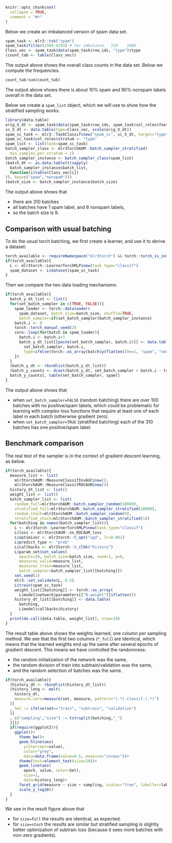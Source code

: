 <!--
%\VignetteEngine{knitr::knitr}
%\VignetteIndexEntry{Typical usage}
-->

```r
knitr::opts_chunk$set(
  collapse = TRUE,
  comment = "#>"
)
```

Below we create an imbalanced version of spam data set.

```r
spam_task <- mlr3::tsk("spam")
spam_task$filter(1504:4293) # for imbalance.  310    2480 
Class_vec <- spam_task$data(spam_task$row_ids, "type")$type
(count_tab <- table(Class_vec))
```

The output above shows the overall class counts in the data set.
Below we compute the frequencies.

```r
count_tab/sum(count_tab)
```

The output above shows there is about 10% spam and 90% nonspam labels overall in the data set.

Below we create a `spam_list` object, which we will use to show how the stratified sampling works.

```r
library(data.table)
orig_X_dt <- spam_task$data(spam_task$row_ids, spam_task$col_roles$feature)
sc_X_dt <- data.table(type=Class_vec, scale(orig_X_dt))
spam_sc_task <- mlr3::TaskClassif$new("spam_sc", sc_X_dt, target="type")
spam_sc_task$col_roles$stratum <- "type"
spam_list <- list(task=spam_sc_task)
batch_sampler_class <- mlr3torchAUM::batch_sampler_stratified(
  min_samples_per_stratum = 1)
batch_sampler_instance <- batch_sampler_class(spam_list)
(batch_dt <- as.data.table(t(sapply(
  batch_sampler_instance$batch_list,
  function(i)table(Class_vec[i])
)), key=c("spam","nonspam")))
(batch_size <- batch_sampler_instance$batch_size)
```

The output above shows that 

* there are 310 batches
* all batches have 1 spam label, and 8 nonspam labels,
* so the batch size is 9.

## Comparison with usual batching

To do the usual torch batching, we first create a learner, and use it to derive a dataset:

```r
torch_available <- requireNamespace("mlr3torch") && torch::torch_is_installed()
if(torch_available){
  L <- mlr3torch::LearnerTorchMLP$new(task_type="classif")
  spam_dataset <- L$dataset(spam_sc_task)
}
```

Then we compare the two data loading mechanisms:

```r
if(torch_available){
  batch_y_dt_list <- list()
  for(set_batch_sampler in c(TRUE, FALSE)){
    spam_loader <- torch::dataloader(
      spam_dataset, batch_size=batch_size, shuffle=TRUE,
      batch_sampler=if(set_batch_sampler)batch_sampler_instance)
    batch.i <- 0
    torch::torch_manual_seed(2)
    coro::loop(for(batch in spam_loader){
      batch.i <- batch.i+1
      batch_y_dt_list[[paste(set_batch_sampler, batch.i)]] <- data.table(
        set_batch_sampler, batch.i,
        type=ifelse(torch::as_array(batch$y$flatten())==1, "spam", "nonspam"))
    })
  }
  (batch_y_dt <- rbindlist(batch_y_dt_list))
  (batch_y_counts <- dcast(batch_y_dt, set_batch_sampler + batch.i ~ type, length))
  batch_y_counts[, table(set_batch_sampler, spam)]
}
```

The output above shows that 

* when `set_batch_sampler=FALSE` (random batching) there are over 100 batches with no positive/spam labels, which could be problematic for learning with complex loss functions that require at least one of each label in each batch (otherwise gradient zero).
* when `set_batch_sampler=TRUE` (stratified batching) each of the 310 batches has one positive/spam label.

## Benchmark comparison

The real test of the sampler is in the context of gradient descent learning, as below.

```r
if(torch_available){
  measure_list <- list(
    mlr3torchAUM::MeasureClassifInvAUC$new(),
    mlr3torchAUM::MeasureClassifROCAUM$new())
  history_dt_list <- list()
  weight_list <- list()
  batch_sampler_list <- list(
    random_full=mlr3torchAUM::batch_sampler_random(10000),
    stratified_full=mlr3torchAUM::batch_sampler_stratified(10000),
    random_stoch=mlr3torchAUM::batch_sampler_random(9),
    stratified_stoch=mlr3torchAUM::batch_sampler_stratified(1))
  for(batching in names(batch_sampler_list)){
    L <- mlr3torch::LearnerTorchMLP$new(task_type="classif")
    L$loss <- mlr3torchAUM::nn_ROCAUM_loss
    L$optimizer <- mlr3torch::t_opt("sgd", lr=0.001)
    L$predict_type <- "prob"
    L$callbacks <- mlr3torch::t_clbk("history")
    L$param_set$set_values(
      epochs=20, batch_size=batch_size, seed=1, p=0,
      measures_valid=measure_list,
      measures_train=measure_list,
      batch_sampler=batch_sampler_list[[batching]])
    set.seed(1)
    mlr3::set_validate(L, 0.5)
    L$train(spam_sc_task)
    weight_list[[batching]] <- torch::as_array(
      L$model$network$parameters[["0.weight"]]$flatten())
    history_dt_list[[batching]] <- data.table(
      batching,
      L$model$callbacks$history)
  }
  print(do.call(data.table, weight_list), nrow=10)
}
```

The result table above shows the weights learned, one column per sampling method.
We see that the first two columns (`*_full`) are identical, which means that the learned weights end up the same after several epochs of gradient descent.
This means we have controlled the randomness:

* the random initialization of the network was the same,
* the random division of train into subtrain/validation was the same,
* and the random selection of batches was the same.

```r
if(torch_available){
  (history_dt <- rbindlist(history_dt_list))
  (history_long <- melt(
    history_dt,
    measure.vars=measure(set, measure, pattern="(.*).classif.(.*)")
  )[
  , Set := ifelse(set=="train", "subtrain", "validation")
  ][
  , c("sampling","size") := tstrsplit(batching,"_")
  ][])
  if(require(ggplot2)){
    ggplot()+
      theme_bw()+
      geom_hline(aes(
        yintercept=value),
        color="grey",
        data=data.frame(value=0.5, measure="invauc"))+
      theme(text=element_text(size=20))+
      geom_line(aes(
        epoch, value, color=Set),
        size=1,
        data=history_long)+
      facet_grid(measure ~ size + sampling, scales="free", labeller=label_both)+
      scale_y_log10()
  }
}
```

We see in the result figure above that 

* for `size=full` the results are identical, as expected.
* for `size=stoch` the results are similar but stratified sampling is slightly better optimization of subtrain loss (because it sees more batches with non-zero gradients).
